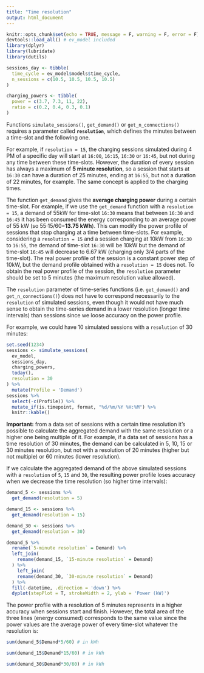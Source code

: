 ```yaml
---
title: "Time resolution"
output: html_document
---
```


```r
knitr::opts_chunk$set(echo = TRUE, message = F, warning = F, error = F)
devtools::load_all() # ev_model included
library(dplyr)
library(lubridate)
library(dutils)

sessions_day <- tibble(
  time_cycle = ev_model$models$time_cycle,
  n_sessions = c(10.5, 10.5, 10.5, 10.5)
)

charging_powers <- tibble(
  power = c(3.7, 7.3, 11, 22),
  ratio = c(0.2, 0.4, 0.3, 0.1)
)
```


Functions `simulate_sessions()`, `get_demand()` or `get_n_connections()` requires a parameter called **`resolution`**, which defines the minutes between a time-slot and the following one.

For example, if `resolution = 15`, the charging sessions simulated during 4 PM of a specific day will start at `16:00`, `16:15`, `16:30` or `16:45`, but not during any time between these time-slots. However, the duration of every session has always a maximum of **5 minute resolution**, so a session that starts at `16:30` can have a duration of 25 minutes, ending at `16:55`, but not a duration of 22 minutes, for example. The same concept is applied to the charging times.

The function `get_demand` gives the **average charging power** during a certain time-slot. For example, if we use the `get_demand` function with a `resolution = 15`, a demand of 55kW for time-slot `16:30` means that between `16:30` and `16:45` it has been consumed the energy corresponding to an average power of 55 kW (so 55·15/60=**13.75 kWh**). 
This can modify the power profile of sessions that stop charging at a time between time-slots. For example, considering a `resolution = 15` and a session charging at 10kW from `16:30` to `16:55`, the demand of time-slot `16:30` will be 10kW but the demand of time-slot `16:45` will decrease to 6.67 kW (charging only 3/4 parts of the time-slot). The real power profile of the session is a constant power step of 10kW, but the demand profile obtained with a `resolution = 15` does not. To obtain the real power profile of the session, the `resolution` parameter should be set to 5 minutes (the maximum resolution value allowed).

The `resolution` parameter of time-series functions (i.e. `get_demand()` and `get_n_connections()`) does not have to correspond necessarily to the `resolution` of simulated sessions, even though it would not have much sense to obtain the time-series demand in a lower resolution (longer time intervals) than sessions since we loose accuracy on the power profile. 

For example, we could have 10 simulated sessions with a `resolution` of 30 minutes:

```r
set.seed(1234)
sessions <- simulate_sessions(
  ev_model,
  sessions_day,
  charging_powers,
  today(),
  resolution = 30
) %>% 
  mutate(Profile = 'Demand')
sessions %>% 
  select(-c(Profile)) %>% 
  mutate_if(is.timepoint, format, "%d/%m/%Y %H:%M") %>% 
  knitr::kable()
```


**Important:** from a data set of sessions with a certain time resolution it's possible to calculate the aggregated demand with the same resolution or a higher one being multiple of it. For example, if a data set of sessions has a time resolution of 30 minutes, the demand can be calculated in 5, 10, 15 or 30 minutes resolution, but not with a resolution of 20 minutes (higher but not multiple) or 60 minutes (lower resolution).

If we calculate the aggregated demand of the above simulated sessions with a `resolution` of `5`, `15` and `30`, the resulting power profile loses accuracy when we decrease the time resolution (so higher time intervals):

```r
demand_5 <- sessions %>%
  get_demand(resolution = 5)

demand_15 <- sessions %>%
  get_demand(resolution = 15)

demand_30 <- sessions %>%
  get_demand(resolution = 30)
```

```r
demand_5 %>% 
  rename(`5-minute resolution` = Demand) %>% 
  left_join(
    rename(demand_15, `15-minute resolution` = Demand)
  ) %>% 
    left_join(
    rename(demand_30, `30-minute resolution` = Demand)
  ) %>% 
  fill(-datetime, .direction = 'down') %>% 
  dyplot(stepPlot = T, strokeWidth = 2, ylab = 'Power (kW)')
```

The power profile with a resolution of 5 minutes represents in a higher accuracy when sessions start and finish. However, the total area of the three lines (energy consumed) corresponds to the same value since the power values are the average power of every time-slot whatever the resolution is:

```r
sum(demand_5$Demand*5/60) # in kWh
```

```r
sum(demand_15$Demand*15/60) # in kWh
```

```r
sum(demand_30$Demand*30/60) # in kWh
```


